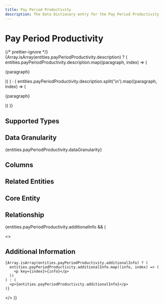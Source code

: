 ```yaml
---
title: Pay Period Productivity
description: The Data Dictionary entry for the Pay Period Productivity entity
---
```



# Pay Period Productivity

{/* prettier-ignore */}
{Array.isArray(entities.payPeriodProductivity.description) ? (
  entities.payPeriodProductivity.description.map((paragraph, index) => (
    <p key={index}>{paragraph}</p>
))
) : (
entities.payPeriodProductivity.description.split('\n').map((paragraph, index) => (

<p key={index}>{paragraph}</p>
)) )}

## Supported Types

<SupportedTypesTable supportedTypes={entities.payPeriodProductivity.supportedTypes} />

## Data Granularity

{entities.payPeriodProductivity.dataGranularity}

## Columns

<ColumnsTable columns={entities.payPeriodProductivity.columns} />

## Related Entities

<RelatedEntitiesList relatedEntities={entities.payPeriodProductivity.relatedEntities} />

## Core Entity

<CoreEntityTable coreEntities={entities.payPeriodProductivity.coreEntity} />

## Relationship

<RelationshipTable
  relationship={entities.payPeriodProductivity.relationship}
/>

{entities.payPeriodProductivity.additionalInfo && (

  <>
    <h2>Additional Information</h2>

    {Array.isArray(entities.payPeriodProductivity.additionalInfo) ? (
      entities.payPeriodProductivity.additionalInfo.map((info, index) => (
        <p key={index}>{info}</p>
      ))
    ) : (
      <p>{entities.payPeriodProductivity.additionalInfo}</p>
    )}

  </>
)}
